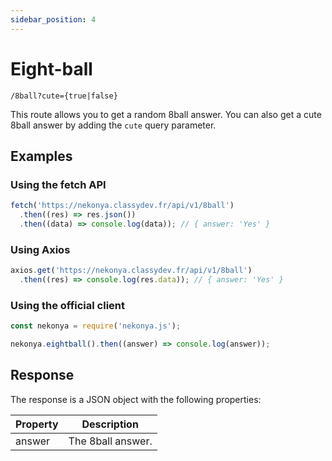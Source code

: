 ```yaml
---
sidebar_position: 4
---
```


# Eight-ball

```
/8ball?cute={true|false}
```

This route allows you to get a random 8ball answer. You can also get a cute 8ball answer by adding the `cute` query parameter.

## Examples

### Using the fetch API

```js
fetch('https://nekonya.classydev.fr/api/v1/8ball')
  .then((res) => res.json())
  .then((data) => console.log(data)); // { answer: 'Yes' }
```

### Using Axios

```js
axios.get('https://nekonya.classydev.fr/api/v1/8ball')
  .then((res) => console.log(res.data)); // { answer: 'Yes' }
```

### Using the official client

```js
const nekonya = require('nekonya.js');

nekonya.eightball().then((answer) => console.log(answer));
```

## Response

The response is a JSON object with the following properties:

| Property | Description |
| -------- | ----------- |
| answer | The 8ball answer. |
